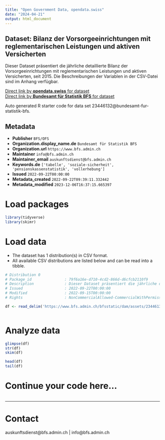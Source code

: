 ```yaml
---
title: "Open Government Data, opendata.swiss"
date: "2024-04-21"
output: html_document
---
```


## Dataset: Bilanz der Vorsorgeeinrichtungen mit reglementarischen Leistungen und aktiven Versicherten

Dieser Dataset präsentiert die jährliche detaillierte Bilanz der Vorsorgeeinrichtungen mit reglementarischen Leistungen und aktiven Versicherten, seit 2015. Die Beschreibungen der Variablen in der CSV-Datei sind im Anhang verfügbar.

[Direct link by **opendata.swiss** for dataset](https://opendata.swiss/de/dataset/bilanz-der-vorsorgeeinrichtungen-mit-reglementarischen-leistungen-und-aktiven-versicherten1)<br>
[Direct link by **Bundesamt für Statistik BFS** for dataset](https://www.bfs.admin.ch/asset/de/ts-x-13.03.03-PK-A.01.4.Z-a)

Auto generated R starter code for data set 23446132@bundesamt-fur-statistik-bfs.

## Metadata

- **Publisher** `BFS/OFS`
- **Organization.display_name.de** `Bundesamt für Statistik BFS`
- **Organization.url** `https://www.bfs.admin.ch`
- **Maintainer** `info@bfs.admin.ch`
- **Maintainer_email** `auskunftsdienst@bfs.admin.ch`
- **Keywords.de** `['tabelle', 'soziale-sicherheit', 'pensionskassenstatistik', 'vollerhebung']`
- **Issued** `2022-09-22T00:00:00`
- **Metadata_created** `2022-09-22T09:39:11.332442`
- **Metadata_modified** `2023-12-06T16:37:15.665397`


# Load packages

```r

library(tidyverse)
library(skimr)

```

# Load data

-   The dataset has 1 distribution(s) in CSV format.
-   All available CSV distributions are listed below and can be read into a tibble.

```r

# Distribution 0
# Package_id               : 79f6a16e-d710-4cd2-866d-d6cfcb2110f9
# Description              : Dieser Dataset präsentiert die jährliche detaillierte Bilanz der Vorsorgeeinrichtungen mit reglementarischen Leistungen und aktiven Versicherten, seit 2015. Die Beschreibungen der Variablen in der CSV-Datei sind im Anhang verfügbar.
# Issued                   : 2022-09-22T00:00:00
# Modified                 : 2022-09-15T00:00:00
# Rights                   : NonCommercialAllowed-CommercialWithPermission-ReferenceRequired

df <- read_delim('https://www.bfs.admin.ch/bfsstatic/dam/assets/23446136/master')



```

# Analyze data

```r

glimpse(df)
str(df)
skim(df)

head(df)
tail(df)

```

# Continue your code here...

```r

```

------------------------------------------------------------------------

# Contact

auskunftsdienst@bfs.admin.ch | info@bfs.admin.ch
